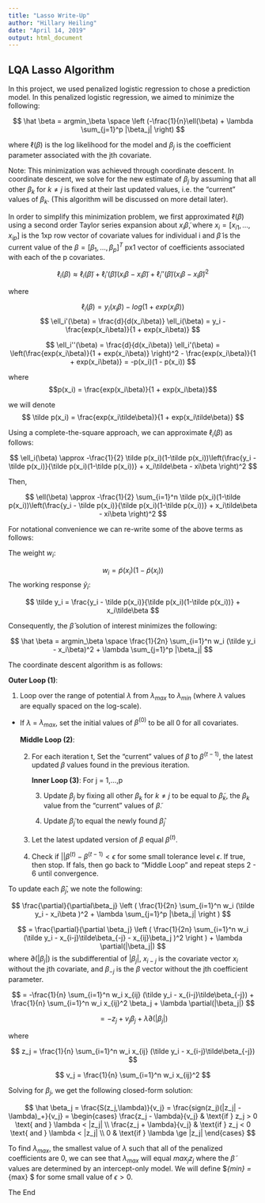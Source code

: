 ```yaml
---
title: "Lasso Write-Up"
author: "Hillary Heiling"
date: "April 14, 2019"
output: html_document
---
```


\usepackage{amsmath}

## LQA Lasso Algorithm

In this project, we used penalized logistic regression to chose a prediction model. In this penalized logistic regression, we aimed to minimize the following:

$$ \hat \beta = argmin_\beta \space \left (-\frac{1}{n}\ell(\beta) + \lambda \sum_{j=1}^p |\beta_j| \right) $$

where $\ell(\beta)$ is the log likelihood for the model and $\beta_j$ is the coefficient parameter associated with the jth covariate. 

Note: This minimization was achieved through coordinate descent. In coordinate descent, we solve for the new estimate of $\beta_j$ by assuming that all other $\beta_k$ for $k \ne j$ is fixed at their last updated values, i.e. the "current" values of $\beta_k$. (This algorithm will be discussed on more detail later).

In order to simplify this minimization problem, we first approximated $\ell(\beta)$ using a second order Taylor series expansion about $x_i \tilde \beta$, where $x_i = [x_{i1},...,x_{ip}]$ is the 1xp row vector of covariate values for individual i and $\tilde \beta$ is the current value of the $\beta = [\beta_1, ..., \beta_p]^T$ px1 vector of coefficients associated with each of the p covariates.

$$ \ell_i(\beta) \approx \ell_i(\tilde \beta) + \ell_i'(\tilde \beta)(x_i\beta - x_i\tilde\beta) +
\ell_i''(\tilde\beta) (x_i\beta - x_i\tilde\beta)^2 $$

where

$$ \ell_i(\beta) = y_i(x_i\beta) - log(1 + exp(x_i\beta)) $$
$$ \ell_i'(\beta) = \frac{d}{d(x_i\beta)} \ell_i(\beta) = y_i - \frac{exp(x_i\beta)}{1 + exp(x_i\beta)}  $$

$$ \ell_i''(\beta) = \frac{d}{d(x_i\beta)} \ell_i'(\beta) = \left(\frac{exp(x_i\beta)}{1 + exp(x_i\beta)} \right)^2 - \frac{exp(x_i\beta)}{1 + exp(x_i\beta)} = -p(x_i)(1 - p(x_i)) $$

where 
$$p(x_i) = \frac{exp(x_i\beta)}{1 + exp(x_i\beta)}$$

we will denote 
$$ \tilde p(x_i) = \frac{exp(x_i\tilde\beta)}{1 + exp(x_i\tilde\beta)} $$

Using a complete-the-square approach, we can approximate $\ell_i(\beta)$ as follows:

$$ \ell_i(\beta) \approx -\frac{1}{2} \tilde p(x_i)(1-\tilde p(x_i))\left(\frac{y_i - \tilde p(x_i)}{\tilde p(x_i)(1-\tilde p(x_i))} + x_i\tilde\beta - xi\beta \right)^2 $$

Then,

$$ \ell(\beta) \approx -\frac{1}{2} \sum_{i=1}^n \tilde p(x_i)(1-\tilde p(x_i))\left(\frac{y_i - \tilde p(x_i)}{\tilde p(x_i)(1-\tilde p(x_i))} + x_i\tilde\beta - xi\beta \right)^2  $$

For notational convenience we can re-write some of the above terms as follows:

The weight $w_i$:

$$ w_i = \tilde p(x_i)(1-\tilde p(x_i)) $$
The working response $\tilde y_i$:

$$ \tilde y_i = \frac{y_i - \tilde p(x_i)}{\tilde p(x_i)(1-\tilde p(x_i))} + x_i\tilde\beta $$

Consequently, the $\hat \beta$ solution of interest minimizes the following:

$$ \hat \beta = argmin_\beta \space \frac{1}{2n} \sum_{i=1}^n w_i (\tilde y_i - x_i\beta)^2 + \lambda \sum_{j=1}^p |\beta_j| $$

The coordinate descent algorithm is as follows:

**Outer Loop (1)**: 

1. Loop over the range of potential $\lambda$ from $\lambda_{max}$ to $\lambda_{min}$ (where $\lambda$ values are equally spaced on the log-scale).

  + If $\lambda$ = $\lambda_{max}$, set the initial values of $\beta^{(0)}$ to be all 0 for all covariates.

    **Middle Loop (2)**:
    
    2. For each iteration t, Set the "current" values of $\tilde\beta$ to $\beta^{(t-1)}$, the latest updated $\beta$ values found in the previous iteration.
    
        **Inner Loop (3)**: For j = 1,...,p
        
        3. Update $\beta_j$ by fixing all other $\beta_k$ for $k \ne j$ to be equal to $\tilde\beta_k$, the $\beta_k$ value from the "current" values of $\tilde\beta$.
        
        4. Update $\tilde\beta_j$ to equal the newly found $\hat \beta_j$
      
    5. Let the latest updated version of $\beta$ equal $\beta^{(t)}$. 
    
    6. Check if $||\beta^{(t)} - \beta^{(t-1)} < \epsilon$ for some small tolerance level $\epsilon$. If true, then stop. If fals, then go back to "Middle Loop" and repeat steps 2 - 6 until convergence.
  
To update each $\hat \beta_j$, we note the following:

$$ \frac{\partial}{\partial\beta_j} \left ( \frac{1}{2n} \sum_{i=1}^n w_i (\tilde y_i - x_i\beta )^2 + \lambda \sum_{j=1}^p |\beta_j| \right ) $$ 

$$ = \frac{\partial}{\partial \beta_j} \left ( \frac{1}{2n} \sum_{i=1}^n w_i (\tilde y_i - x_{i-j}\tilde\beta_{-j} - x_{ij}\beta_j )^2 \right ) + \lambda \partial(|\beta_j|) $$
where $\partial(|\beta_j|)$ is the subdifferential of $|\beta_j|$, $x_{i-j}$ is the covariate vector $x_i$ without the jth covariate, and $\beta_{-j}$ is the $\beta$ vector without the jth coefficient parameter.

$$ = -\frac{1}{n} \sum_{i=1}^n w_i x_{ij} (\tilde y_i - x_{i-j}\tilde\beta_{-j}) + \frac{1}{n} \sum_{i=1}^n w_i x_{ij}^2 \beta_j + \lambda \partial(|\beta_j|) $$

$$ = -z_j + v_j \beta_j + \lambda \partial(|\beta_j|) $$

where

$$ z_j = \frac{1}{n} \sum_{i=1}^n w_i x_{ij} (\tilde y_i - x_{i-j}\tilde\beta_{-j}) $$

$$ v_j = \frac{1}{n} \sum_{i=1}^n w_i x_{ij}^2 $$

Solving for $\beta_j$, we get the following closed-form solution:

$$ \hat \beta_j = \frac{S(z_j,\lambda)}{v_j} = \frac{sign(z_j)(|z_j| - \lambda)_+}{v_j} =  \begin{cases}
  \frac{z_j - \lambda}{v_j} & \text{if } z_j > 0 \text{ and } \lambda < |z_j| \\
  \frac{z_j + \lambda}{v_j} & \text{if } z_j < 0 \text{ and } \lambda < |z_j| \\
  0 & \text{if } \lambda \ge |z_j|
\end{cases} $$

To find $\lambda_{max}$, the smallest value of $\lambda$ such that all of the penalized coefficients are 0, we can see that $\lambda_{max}$ will equal $max_j {z_j}$ where the $\tilde\beta$ values are determined by an intercept-only model. We will define $\lambda_{min} = \lambda_{max} \epsilon $ for some small value of $\epsilon > 0$.

The End